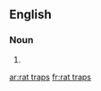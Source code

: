 
==English==

===Noun===
{{head|en|plural}}

# {{plural of|rat trap|lang=en|nocat=1}}

[[ar:rat traps]]
[[fr:rat traps]]